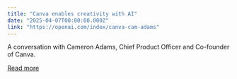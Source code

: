 ```yaml
---
title: "Canva enables creativity with AI"
date: "2025-04-07T00:00:00.000Z"
link: "https://openai.com/index/canva-cam-adams"
---
```


A conversation with Cameron Adams, Chief Product Officer and Co-founder of Canva.

[Read more](https://openai.com/index/canva-cam-adams)

